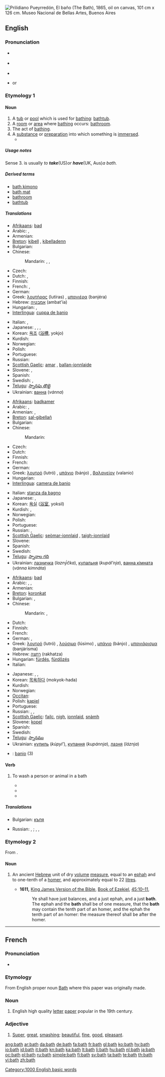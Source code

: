 [[Image:Prilidiano Pueyrredón-El baño.jpg|thumb|right|[[w:Prilidiano Pueyrredón|Prilidiano Pueyrredón]], ''El baño'' (The Bath), 1865, oil on canvas, 101 cm x 126 cm. Museo Nacional de Bellas Artes, Buenos Aires]]
{{also|Bath}}
{{also|Appendix:Collocations of do, have, make, and take}}
==English==

===Pronunciation===
* {{a|US}} {{IPA|/bæθ/}}
* {{a|UK}} {{IPA|/bɑːθ/|/bæθ/}}
* {{audio|en-us-bath.ogg|Audio (US)}}
* {{rhymes|ɑːθ}} or {{rhymes|æθ}}

===Etymology 1===
{{etyl|ang}} {{term|baþu|lang=ang}}

====Noun====
{{en-noun}}

# A [[tub]] or [[pool]] which is used for [[bathing]]: [[bathtub]].
# A [[room]] or [[area]] where [[bathing]] occurs: [[bathroom]].
# The act of [[bathing]].
# A [[substance]] or [[preparation]] into which something is [[immersed]].
#* {{quote-book|year=1879 |title=The Telephone, the Microphone and the Phonograph
|author=Th Du Moncel |page=166 |publisher=Harper
|passage=He takes the prepared charcoal used by artists, brings it to a white heat, and suddenly plunges it in a '''bath''' of mercury, of which the globules instantly penetrate the pores of charcoal, and may be said to metallize it.}}

=====Usage notes=====
Sense 3. is usually ''to '''take''' ''(US)'' or '''have''' ''(UK, Aus)'' a bath.''

=====Derived terms=====
* [[bath kimono]]
* [[bath mat]]
* [[bathroom]]
* [[bathtub]]

=====Translations=====
{{trans-top|tub}}
* [[Afrikaans]]: [[bad]]
* Arabic: {{t+|ar|حمام|m|tr=Hammaam|sc=Arab}},  {{t|ar|مغسل|m|tr=múghsal|sc=Arab}}
* Armenian: {{t-|hy|վաննա|tr=vanna|sc=Armn|xs=Armenian}}
* [[Breton]]: [[kibell]] {{f}}, [[kibelladenn]] {{f}}
* Bulgarian: {{t|bg|вана|sc=Cyrl}}
* Chinese:
*: Mandarin: {{t|cmn|浴缸|tr=yùgāng|sc=Hani|xs=Mandarin}},  {{t|cmn|浴盆|tr=yùpén|sc=Hani|xs=Mandarin}},  {{t|cmn|澡盆|tr=zǎopén|sc=Hani|xs=Mandarin}}
* Czech: {{t+|cs|vana|f}}
* Dutch: {{t+|nl|bad|n}}, {{t+|nl|badkuip|m|f}}
* Finnish: {{t+|fi|kylpyamme}}
* French: {{t+|fr|bain|m}}, {{t+|fr|baignoire|f}}
* German: {{t+|de|Badewanne|f}}
* Greek: [[λουτήρας]] (lutíras) {{m}}, [[μπανιέρα]] (banjéra) {{f}}
* Hebrew: [[אמבטיה]] (ambat'ia) {{f}}
* Hungarian: {{t+|hu|fürdőkád}}, {{t+|hu|kád}}
* [[Interlingua]]: [[cuppa de banio]]
{{trans-mid}}
* Italian: {{t+|it|bagno|m}}, {{t+|it|vasca da bagno|f}}
* Japanese: {{t+|ja|風呂|tr=ふろ, furo|sc=Jpan}},  {{t-|ja|浴槽|tr=よくそう, yokusō|sc=Jpan}},  {{t+|ja|バス|tr=basu|sc=Jpan}},  {{t|ja|浴場|tr=よくじょう, yokujō|sc=Jpan}}
* Korean: [[욕조]] ([[浴槽]], yokjo)
* Kurdish: {{ku-Arab|[[بانیۆ]]}}
* Norwegian: {{t+|no|badekar|n}}
* Polish: {{t+|pl|wanna|f}}
* Portuguese: {{t+|pt|banheira|f}}
* Russian: {{t+|ru|ванна|f|tr=vánna|sc=Cyrl}}
* [[Scottish Gaelic]]: [[amar]] {{m}}, [[ballan-ionnlaide]] {{m}}
* Slovene: {{t+|sl|kad|f}}, {{t-|sl|banja|f}}
* Spanish: {{t-|es|bañera|f}}
* Swedish: {{t+|sv|badkar|n}}, {{t+|sv|kar|n}}
* [[Telugu]]: [[స్నానపు తొట్టె]]
* Ukrainian: [[ванна]] (''vánna'')
{{trans-bottom}}

{{trans-top|room}}
* [[Afrikaans]]: [[badkamer]]
* Arabic: {{t+|ar|حمام|m|tr=Hammaam|sc=Arab}},  {{t|ar|مغتسل|m|tr=mughtasal|sc=Arab}}
* Armenian: {{t-|hy|լոգարան|tr=logaran|sc=Armn|xs=Armenian}}, {{t+|hy|բաղնիք|tr=baġnik’|sc=Armn|xs=Armenian}}
* [[Breton]]: [[sal-gibellañ]] {{f}}
* Bulgarian: {{t+|bg|баня|sc=Cyrl}}
* Chinese:
*: Mandarin: {{t-|cmn|浴室|tr=yùshì|sc=Hani|xs=Mandarin}}
* Czech: {{t+|cs|koupelna|f}}
* Dutch: {{t+|nl|badkamer|f}}
* Finnish: {{t-|fi|kylpyhuone}}
* French: {{t+|fr|salle de bains|f}}
* German: {{t+|de|Bad|n}}
* Greek: [[λουτρό]] (lutró) {{n}}, [[μπάνιο]] (bánjo) {{n}}, [[βαλανείον]] (valanio) {{n}}
* Hungarian: {{t+|hu|fürdőszoba}}
* [[Interlingua]]: [[camera de banio]]
{{trans-mid}}
* Italian: [[stanza da bagno]] {{f}}
* Japanese: {{t-|ja|浴室|tr=よくしつ, yokushitsu|sc=Jpan}},  {{t|ja|風呂場|tr=ふろば, furoba|sc=Jpan}}
* Korean: [[욕실]] ([[浴室]], yoksil)
* Kurdish: {{ku-Arab|[[ئاوده‌ست]]}}, {{ku-Arab|[[ئاوده‌ستخانه‌]]}}
* Norwegian: {{t+|no|bad|n}}
* Polish: {{t+|pl|łazienka|f}}
* Portuguese: {{t+|pt|banheiro|m}}
* Russian: {{t+|ru|ванная|f|tr=vánnaja|sc=Cyrl}},  {{qualifier|public or traditional bath}} {{t|ru|баня|f|tr=bánja|sc=Cyrl}}
* [[Scottish Gaelic]]: [[seòmar-ionnlaid]] {{m}}, [[taigh-ionnlaid]] {{m}}
* Slovene: {{t+|sl|kopalnica|f}}
* Spanish: {{t-|es|cuarto de baño|m}}
* Swedish: {{t+|sv|badrum|n}}
* [[Telugu]]: [[స్నానాల గది]]
* Ukrainian: [[лазничка]] (''lazný́čka''), [[купальня]] (''kupál’nja''), [[ванна кімната]] (''vánna kimnáta'')
{{trans-bottom}}

{{trans-top|act of bathing}}
* [[Afrikaans]]: [[bad]]
* Arabic: {{t|ar|استحمام|m|tr=istiHmaam|sc=Arab}},  {{t|ar|اغتسال|m|tr=ightisaal|sc=Arab}}, {{t-|ar|ванна|f|tr=vánna|sc=Arab}}
* Armenian: {{t-|hy|լոգանք|tr=logank’|sc=Armn|xs=Armenian}}
* [[Breton]]: [[koronkat]]
* Bulgarian: {{t+|bg|баня|sc=Cyrl}},  {{t|bg|къпане|sc=Cyrl}}
* Chinese:
*: Mandarin: {{t|cmn|沐浴|tr=mùyù|sc=Hani|xs=Mandarin}},  {{t-|cmn|洗澡|tr=xǐzǎo|sc=Hani|xs=Mandarin}}
* Dutch: {{t+|nl|bad|n}}
* Finnish: {{t+|fi|kylpy}}
* French: {{t+|fr|bain|m}}
* German: {{t+|de|Bad|n}}, {{t+|de|Baden|n}}
* Greek: [[λουτρό]] (lutró) {{n}}, [[λούσιμο]] (lúsimo) {{n}}, [[μπάνιο]] (bánjo) {{n}}, [[μπανιάρισμα]] (banjárisma) {{n}}
* Hebrew: [[רחצה]] (rakhatza) {{f}}
* Hungarian: [[fürdés]], [[fürdőzés]]
* Italian: {{t+|it|bagno|m}}
{{trans-mid}}
* Japanese: {{t+|ja|入浴|tr=にゅうよく, nyūyoku|sc=Jpan}},  {{t|ja|沐浴|tr=もくよく, mokuyoku|sc=Jpan}},  {{t|ja|お湯|tr=おゆ, o-yu|sc=Jpan}}
* Korean: [[목욕]]하다 (mokyok-hada)
* Kurdish: {{ku-Arab|[[خۆ شوشتن]]}}
* Norwegian: {{t+|no|bade}}
* [[Occitan]]: {{t+|oc|banh|m|xs=Occitan}}
* Polish: [[kąpiel]] {{f}}
* Portuguese: {{t+|pt|banho|m}}
* Russian: {{t+|ru|купание|n|tr=kupánije|sc=Cyrl}}, {{t|ru|мытьё|n|tr=myt’jó|sc=Cyrl}},  {{qualifier|in expressions}} {{t+|ru|ванна|tr=vánna|sc=Cyrl}}
* [[Scottish Gaelic]]: [[failc]], [[nigh#Scottish Gaelic|nigh]], [[ionnlaid]], [[snàmh]]
* Slovene: [[kopel]] {{f}}
* Spanish: {{t+|es|baño|m}}
* Swedish: {{t+|sv|bad|n}}
* [[Telugu]]: [[స్నానము]]
* Ukrainian: [[купиль]] (''kúpyl’''), [[купання]] (''kupánnja''), [[лазня]] (''láznja'')
{{trans-bottom}}

{{checktrans-top}}
* {{ttbc|Interlingua}}: [[banio]] (3)
{{trans-bottom}}

====Verb====
{{en-verb}}

# {{transitive}} To wash a person or animal in a bath
#* {{quote-book
|year=1990
|author=Mukti Jain Campion
|title=The Baby Challenge: A handbook on pregnancy for women with a physical disability.
|url=http://books.google.com/books?id=0TsOAAAAQAAJ&pg=PA41&dq=bath+the+baby&sig=np8JsP_DnFTCqGlncfF7VWjxGsk
|isbn=0415048591
|page=41
|passage=''Somewhere to '''bath''' the baby'':<!--italics in original--> don't invest in a plastic baby bath. The bathroom handbasin is usually a much more convenient place to '''bath''' the baby. If your partner is more able, this could be a task he might take on as his, '''bathing''' the baby in a basin or plastic bown on the floor.
}}
#* {{quote-book
|year=2006
|author=Sue Dallas, Diana North and Joanne Angus
|title=Grooming Manual for the Dog and Cat
|url=http://books.google.com/books?id=N-YYSYv-tmsC&pg=PA91&dq=bath+the+dog&as_brr=3&sig=Qe_0HRJF3-ZLJ6U2_QMUT1lgw7A
|isbn=1405111836
|page=91
|passage=For grooming at home, obviously the choice is yours whether you wish to '''bath''' the dog in your own bath or sink, or if you want to buy one specifically for the purpose.
}}
#* {{quote-book
|year=2007
|author=Robin Barker
|title=Baby Love
|url=http://books.google.com/books?id=p10lO305XJgC&pg=PA179&dq=%22bath+your%22&lr=&as_brr=3&sig=RA0F_EgZnZM6X-iEkoJGAI434hs
|isbn=17770075445
|page=179
|passage=If you find bathing stressfull during the first six weeks, only '''bath''' your baby once or twice a week.
}}

=====Translations=====
{{trans-top|To wash a person or animal in a bath}}
* Bulgarian: [[къпя]]
{{trans-mid}}
* Russian: {{t|ru|купать|sc=Cyrl|tr=kupát'}} {{impf}}, {{t|ru|искупать|sc=Cyrl|tr=iskupát'}} {{pf}}; {{t|ru|мыть|sc=Cyrl|tr=myt'}} {{impf}}, {{t|ru|помыть|sc=Cyrl|tr=pomýt'}} {{pf}}, {{t|ru|вымыть|sc=Cyrl|tr=výmyt'}} {{pf}}
{{trans-bottom}}

===Etymology 2===
From {{etyl|he}} {{he-link|בת|wv=בַּת|bath}}.

====Noun====
{{en-noun}}

# {{biblical}} An ancient [[Hebrew]] unit of dry [[volume]] [[measure]], equal to an [[ephah]] and to one-tenth of a [[homer]], and approximately equal to 22 [[litre]]s.
#* '''1611,''' [[w:King James Version of the Bible|King James Version of the Bible]], [[w:Book of Ezekiel|Book of Ezekiel]], [[s:Bible (King James)/Ezekiel#Chapter 45|45:10–11]],
#*: Ye shall have just balances, and a just ephah, and a just '''bath'''. The ephah and the '''bath''' shall be of one measure, that the '''bath''' may contain the tenth part of an homer, and the ephah the tenth part of an homer: the measure thereof shall be after the homer.

[[Category:1000 English basic words]]

----

==French==

===Pronunciation===
* {{IPA|/bat/|lang=fr}}

===Etymology===
From English proper noun [[Bath]] where this paper was originally made.

===Noun===
{{fr-noun|m}}

# English high quality [[letter]] [[paper]] popular in the 19th century.

===Adjective===
{{fr-adj-mf}}

# [[super|Super]], [[great]], [[smashing]]; [[beautiful]], [[fine]], [[good]], [[pleasant]].

[[ang:bath]]
[[ar:bath]]
[[da:bath]]
[[de:bath]]
[[fa:bath]]
[[fr:bath]]
[[gl:bath]]
[[ko:bath]]
[[hy:bath]]
[[io:bath]]
[[id:bath]]
[[it:bath]]
[[kn:bath]]
[[ka:bath]]
[[lt:bath]]
[[li:bath]]
[[hu:bath]]
[[nl:bath]]
[[ja:bath]]
[[oc:bath]]
[[pl:bath]]
[[ru:bath]]
[[simple:bath]]
[[fi:bath]]
[[sv:bath]]
[[ta:bath]]
[[te:bath]]
[[th:bath]]
[[vi:bath]]
[[zh:bath]]